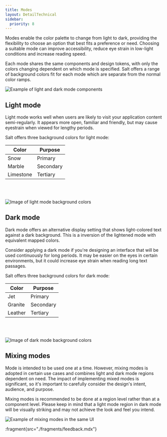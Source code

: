 ```yaml
---
title: Modes
layout: DetailTechnical
sidebar:
  priority: 8
---
```


Modes enable the color palette to change from light to dark, providing the flexibility to choose an option that best fits a preference or need. Choosing a suitable mode can improve accessibility, reduce eye strain in low-light conditions and increase reading speed.

Each mode shares the same components and design tokens, with only the colors changing dependent on which mode is specified. Salt offers a range of background colors fit for each mode which are separate from the normal color ramps.

<Image
  src="/img/foundations/modes.png"
  alt="Example of light and dark mode components"
/>

## Light mode

Light mode works well when users are likely to visit your application content semi-regularly. It appears more open, familiar and friendly, but may cause eyestrain when viewed for lengthy periods.

Salt offers three background colors for light mode:

| Color     | Purpose   |
| --------- | --------- |
| Snow      | Primary   |
| Marble    | Secondary |
| Limestone | Tertiary  |

<br/>
<br/>

<Image
  src="/img/foundations/mode-light.png"
  alt="Image of light mode background colors"
/>

## Dark mode

Dark mode offers an alternative display setting that shows light-colored text against a dark background. This is a inversion of the lightened mode with equivalent mapped colors.

Consider applying a dark mode if you're designing an interface that will be used continuously for long periods. It may be easier on the eyes in certain environments, but it could increase eye strain when reading long text passages.

Salt offers three background colors for dark mode:

| Color   | Purpose   |
| ------- | --------- |
| Jet     | Primary   |
| Granite | Secondary |
| Leather | Tertiary  |

<br/>
<br/>

<Image
  src="/img/foundations/mode-dark.png"
  alt="Image of dark mode background colors"
/>

## Mixing modes

Mode is intended to be used one at a time. However, mixing modes is adopted in certain use cases and combines light and dark mode regions dependent on need. The impact of implementing mixed modes is significant, so it's important to carefully consider the design's intent, audience, and purpose.

Mixing modes is recommended to be done at a region level rather than at a component level. Please keep in mind that a light mode region in dark mode will be visually striking and may not achieve the look and feel you intend.

<Image
  src="/img/foundations/mode-mixed.png"
  alt="Example of mixing modes in the same UI"
/>

:fragment{src="./fragments/feedback.mdx"}
